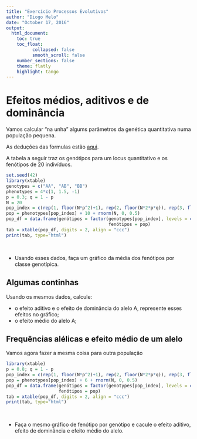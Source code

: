 ```yaml
---
title: "Exercício Processos Evolutivos"
author: "Diogo Melo"
date: "October 17, 2016"
output:
  html_document:
    toc: true
    toc_float:           
          collapsed: false
          smooth_scroll: false
    number_sections: false
    theme: flatly
    highlight: tango
---
```

 <style>
   th,td{
     padding:2px 5px 2px 5px;
   }
 </style>
 
# Efeitos médios, aditivos e de dominância

Vamos calcular "na unha" algums parâmetros da genética quantitativa numa população pequena. 

As deduções das formulas estão [aqui](https://diogro.github.io/exGenQuant/deducoes.html).

A tabela a seguir traz os genótipos para um locus quantitativo e os fenótipos de 20 indivíduos.

```r
set.seed(42)
library(xtable)
genotypes = c("AA", "AB", "BB")
phenotypes = 4*c(1, 1.5, -1)
p = 0.3; q = 1 - p
N = 20
pop_index = c(rep(1, floor(N*p^2)+1), rep(2, floor(N*2*p*q)), rep(3, floor(N*q^2)+1))
pop = phenotypes[pop_index] + 10 + rnorm(N, 0, 0.5)
pop_df = data.frame(genótipos = factor(genotypes[pop_index], levels = c("BB", "AB", "AA")), 
                                       fenótipos = pop)
tab = xtable(pop_df, digits = 2, align = "ccc")
print(tab, type="html")
```
<br>

- Usando esses dados, faça um gráfico da média dos fenótipos por classe genotípica.

## Algumas continhas

Usando os mesmos dados, calcule:

- o efeito aditivo e o efeito de dominância do alelo A, represente esses efeitos no gráfico;
- o efeito médio do alelo A;

## Frequências alélicas e efeito médio de um alelo

Vamos agora fazer a mesma coisa para outra população

```r
library(xtable)
p = 0.8; q = 1 - p
pop_index = c(rep(1, floor(N*p^2)+1), rep(2, floor(N*2*p*q)), rep(3, floor(N*q^2)+1))
pop = phenotypes[pop_index] + 6 + rnorm(N, 0, 0.5)
pop_df = data.frame(genótipos = factor(genotypes[pop_index], levels = c("BB", "AB", "AA")), 
                    fenótipos = pop)
tab = xtable(pop_df, digits = 2, align = "ccc")
print(tab, type="html")
```
<br>

- Faça o mesmo gráfico de fenótipo por genótipo e cacule o efeito aditivo, efeito de dominância e efeito médio do alelo.